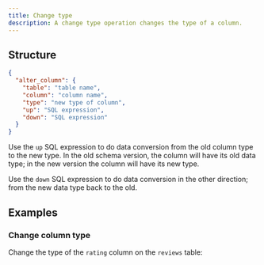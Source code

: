 ```yaml
---
title: Change type
description: A change type operation changes the type of a column.
---
```


## Structure

```json
{
  "alter_column": {
    "table": "table name",
    "column": "column name",
    "type": "new type of column",
    "up": "SQL expression",
    "down": "SQL expression"
  }
}
```

Use the `up` SQL expression to do data conversion from the old column type to the new type. In the old schema version, the column will have its old data type; in the new version the column will have its new type.

Use the `down` SQL expression to do data conversion in the other direction; from the new data type back to the old.

## Examples

### Change column type

Change the type of the `rating` column on the `reviews` table:

<ExampleSnippet example="18_change_column_type.json" language="json" />
